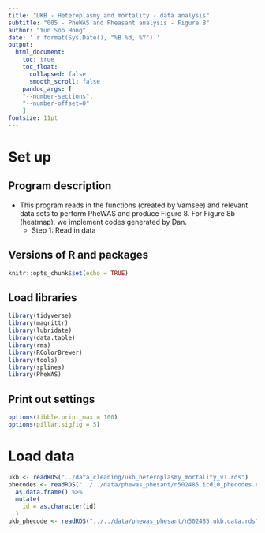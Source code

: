 ---
title: "UKB - Heteroplasmy and mortality - data analysis"
subtitle: "005 - PheWAS and Pheasant analysis - Figure 8"
author: "Yun Soo Hong"
date: '`r format(Sys.Date(), "%B %d, %Y")`'
output: 
  html_document:
    toc: true
    toc_float: 
      collapsed: false
      smooth_scroll: false
    pandoc_args: [
    "--number-sections",
    "--number-offset=0"
    ]
fontsize: 11pt
---

# Set up  

## Program description  
* This program reads in the functions (created by Vamsee) and relevant data sets to perform PheWAS and produce Figure 8. For Figure 8b (heatmap), we implement codes generated by Dan.  
  * Step 1: Read in data 
  
## Versions of R and packages  
```{r analysis_05 set up, include = FALSE}
knitr::opts_chunk$set(echo = TRUE)
```

## Load libraries
```{r analysis_05 load libraries, echo = TRUE, message = FALSE}
library(tidyverse)
library(magrittr)
library(lubridate)
library(data.table)
library(rms)
library(RColorBrewer)
library(tools)
library(splines)
library(PheWAS)
```

## Print out settings  
```{r analysis_05 print settings}
options(tibble.print_max = 100)
options(pillar.sigfig = 5)
```

# Load data  
```{r analysis_04 load data}
ukb <- readRDS("../data_cleaning/ukb_heteroplasmy_mortality_v1.rds")
phecodes <- readRDS("../../data/phewas_phesant/n502485.icd10_phecodes.rds") %>%
  as.data.frame() %>%
  mutate(
    id = as.character(id)
  )
ukb_phecode <- readRDS("../../data/phewas_phesant/n502485.ukb.data.rds")  
```

